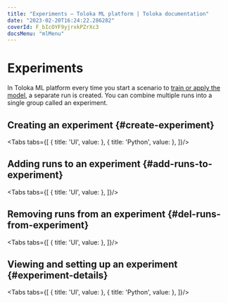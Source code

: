 ```yaml
---
title: "Experiments — Toloka ML platform | Toloka documentation"
date: "2023-02-20T16:24:22.286282"
coverId: F_bIcOYF9yjrxkPZrXc3
docsMenu: "mlMenu"
---
```



# Experiments

In Toloka ML platform every time you start a scenario to [train or apply the model](/docs/toloka-ml/models/collections/#model-actions), a separate run is created. You can combine multiple runs into a single group called an experiment.

<RunParameters/>

## Creating an experiment {#create-experiment}

<Tabs tabs={[
  { title: 'UI', value: <MLComingSoon/> },
  { title: 'Python', value: <RunsList12/> },
]}/>

## Adding runs to an experiment {#add-runs-to-experiment}

<Tabs tabs={[
  { title: 'UI', value: <MLNotAvailable/> },
]}/>

## Removing runs from an experiment {#del-runs-from-experiment}

<Tabs tabs={[
  { title: 'UI', value: <MLNotAvailable/> },
]}/>

## Viewing and setting up an experiment {#experiment-details}

<Tabs tabs={[
  { title: 'UI', value: <RunsList15/> },
  { title: 'Python', value: <RunsList16/> },
]}/>

<RunSlices/>
